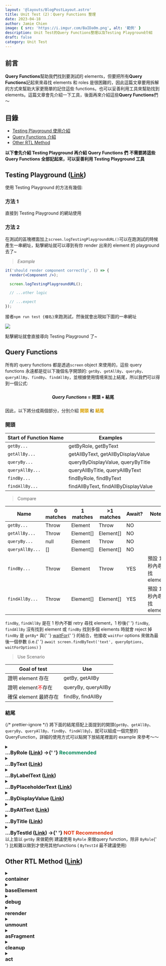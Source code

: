 ```yaml
---
layout: '@layouts/BlogPostLayout.astro'
title: Unit Test (2)：Query Functions 整理
date: 2023-04-18
author: Jamie Chien
image: { src: 'https://i.imgur.com/BaIDa0m.png', alt: '範例' }
description: Unit Test的Query Functions整理以及Testing Playground介紹
draft: false
category: Unit Test
---
```



## 前言

**Query Functions**幫助我們找到要測試的 elements，但要把所有**Query Functions**記起來來尋找 elements 和 roles 是很困難的，因此這篇文章要用拆解的方式來幫助大家更簡單的記住這些 functions。也可以妥善利用工具來幫助找到 elements。這篇文章會先介紹一下工具，後面再來介紹這些**Query Functions**們～

## 目錄

- [Testing Playground 使用介紹](#testing-playground-link)
- [Query Functions 介紹](#query-functions)
- [Other RTL Method](#other-rtl-method-link)

<Callout type="info">
  <strong>以下會先介紹 Testing Playground 再介紹 Query Functions 們</strong>
</Callout>

<Callout type="warning">
  <strong>不需要將這些 Query Functions 全部記起來，可以妥善利用 Testing Playground 工具</strong>
</Callout>

## Testing Playground ([Link](https://testing-playground.com/))

使用 Testing Playground 的方法有幾個:

### 方法 1

直接到 Testing Playground 的網站使用

### 方法 2

在測試的區塊裡面加上`screen.logTestingPlaygroundURL()`可以在跑測試的時候產生一串網址，點擊網址就可以導到有你 render 出來的 element 的 playground 去了~

> _Example_

```jsx
it('should render component correctly', () => {
  render(<Component />);

  screen.logTestingPlaygroundURL();

  // ...other logic

  // ...expect
});
```

接者`npm run test {檔名}`來跑測試，然後就會出現如下圖的一串網址

![](https://i.imgur.com/jF7r51T.png)

點擊網址就會直接導向 Testing Playground 了~

## Query Functions

所有的 query functions 都是透過`screen` object 來使用的，這些 query functions 永遠都是從以下幾個名字開頭的: `getBy`、`getAllBy`、`queryBy`、`queryAllBy`、`findBy`、`findAllBy`，並根據使用情境來加上結尾，所以我們可以得到一個公式:

<div style="text-align: center; font-weight: bold; padding: 10px 0">
  <span style="font-style: italic">Query Functions</span> = 開頭 + 結尾
</div>

因此，以下將分成兩個部分，分別介紹 <strong style="color:#DAA001">開頭</strong> 和 <strong style="color:#DAA001">結尾</strong>

### 開頭

| Start of Function Name | Examples                             |
| ---------------------- | ------------------------------------ |
| `getBy...`             | getByRole, getByText                 |
| `getAllBy...`          | getAllByText, getAllByDisplayValue   |
| `queryBy...`           | queryByDisplayValue, queryByTitle    |
| `queryAllBy...`        | queryAllByTitle, queryAllByText      |
| `findBy...`            | findByRole, findByText               |
| `findAllBy...`         | findAllByText, findAllByDisplayValue |

> Compare

| Name            | 0 matches | 1 matches | >1 matches | Await? | Notes                   |
| --------------- | --------- | --------- | ---------- | ------ | ----------------------- |
| `getBy...`      | Throw     | Element   | Throw      | NO     |                         |
| `getAllBy...`   | Throw     | Element[] | Element[]  | NO     |                         |
| `queryBy...`    | null      | Element   | Throw      | NO     |                         |
| `queryAllBy...` | []        | Element[] | Element[]  | NO     |                         |
| `findBy...`     | Throw     | Element   | Throw      | YES    | 預設 1 秒內尋找 element |
| `findAllBy...`  | Throw     | Element[] | Element[]  | YES    | 預設 1 秒內尋找 element |

<Callout type="warning">
  <code>findBy</code>, <code>findAllBy</code> 是在 1 秒內不斷 retry 尋找 element，1 秒後{' '}
  <code>findBy</code>, <code>findAllBy</code> 沒有找到 element 或 <code>findBy</code> 找到多個
  elements 時就會 reject 掉
</Callout>

<Callout type="tip">
  <code>findBy</code> 是 <code>getBy*</code> 與{' '}
  <a href="https://testing-library.com/docs/dom-testing-library/api-async/#waitfor">waitFor</a>{' '}
  的結合，他接收 <code>waitFor</code> options 來做為最後一個參數 (i.e.{' '}
  <code>await screen.findByText('text', queryOptions, waitForOptions)</code> )
</Callout>

> Use Scenario

| Goal of test                                      | Use                 |
| ------------------------------------------------- | ------------------- |
| 證明 element 存在                                 | getBy, getAllBy     |
| 證明 element<span style="color:red">不</span>存在 | queryBy, queryAllBy |
| 確保 element 最終存在                             | findBy, findAllBy   |

### 結尾

{/* prettier-ignore */}
 將下面的結尾搭配上面提到的開頭(<code>getBy</code>、<code>getAllBy</code>、<code>queryBy</code>、<code>queryAllBy</code>、<code>findBy</code>、<code>findAllBy</code>)，就可以組成一個完整的 QueryFunction，詳細的使用方式可以點開下放結尾裡面的 example 來參考～～

<details>
  <summary>
    <h3 style="margin: 0">
      ...ByRole (<a href="https://testing-library.com/docs/queries/byrole">Link</a>) ->{' '}
      <span style="color: #038759">Recommended</span>
    </h3>
  </summary>
  <div style="padding-left: 14px">
    透過 <a href="#">Aria Role</a> 來找到elements
    <Callout type="info">
      不建議自行新增aria role，可以使用implicit role搭配options (<code>name</code>,{' '}
      <code>description</code>) 來找到想找的element
    </Callout>
    <br />
    <blockquote>
      <p>
        <strong>How to Use</strong>
      </p>
    </blockquote>
    ``` getByRole('{aria-role}', options) ```
    其中的options有以下這些值可以選填:

    ```typescript
    options?: {
      hidden?: boolean = false,
      name?: TextMatch,
      description?: TextMatch,
      selected?: boolean,
      busy?: boolean,
      checked?: boolean,
      pressed?: boolean,
      suggest?: boolean,
      current?: boolean | string,
      expanded?: boolean,
      queryFallbacks?: boolean,
      level?: number,
      value?: {
        min?: number,
        max?: number,
        now?: number,
        text?: TextMatch,
      }
    }
    ```

    <details>
      <summary style="font-style: italic; font-weight: 600">Example</summary>
      <div style="padding-left: 14px">

        <span style="font-style: italic">UserList.js</span>
        ```jsx
          function ButtonComponent() {
            return (
              <div>
                <button>Submit</button>
                <button>Cancel</button>
              </div>
            )
          }
        ```
        <span style="font-style: italic">UserList.test.js</span>
        ```jsx
        it('should render two buttons', () => {
          render(<ButtonComponent />);

          const submitBtn = screen.getByRole('button', { name: /submit/i });
          const cancelBtn = screen.getByRole('button', { name: /cancel/i });

          expect(submitBtn).toBeInTheDocument();
          expect(cancelBtn).toBeInTheDocument();
        })
        ```
      </div>
    </details>

  </div>
</details>

<details>
  <summary>
    <h3 style="margin: 0">
      ...ByText (<a href="https://testing-library.com/docs/queries/bytext">Link</a>)
    </h3>
  </summary>
  <div style="padding-left: 14px">
    透過包含的text來找到elements

    <details>
      <summary style="font-style: italic; font-weight: 600">Example</summary>
      <div style="padding-left: 14px">

        <span style="font-style: italic">DataForm.js</span>
        ```jsx
          function DataForm() {
            return (
              <form>
                <h3>My Data Form</h3>
                <label htmlFor="email">Email</label>
                <input
                  id="email"
                  value="jane@gmail.com"
                />
              </form>
            )
          }
        ```
        <span style="font-style: italic">DataForm.test.js</span>
        ```jsx
          it('should render element', () => {
            render(<DataForm />);

            const element = screen.getByText('My Data Form');

            expect(element).toBeInTheDocument();
          })
        ```
      </div>
    </details>

  </div>
</details>

<details>
  <summary>
    <h3 style="margin: 0">
      ...ByLabelText (<a href="https://testing-library.com/docs/queries/bylabeltext">Link</a>)
    </h3>
  </summary>
  <div style="padding-left: 14px">
    透過搭配的<strong>labels</strong>包含的text來找到elements

    <details>
      <summary style="font-style: italic; font-weight: 600">Example</summary>
      <div style="padding-left: 14px">

        <span style="font-style: italic">DataForm.js</span>
        ```jsx
          function DataForm() {
            return (
              <form>
                <label htmlFor="email">Email</label>
                <input
                  id="email"
                  value="jane@gmail.com"
                />
              </form>
            )
          }
        ```
        <span style="font-style: italic">DataForm.test.js</span>
        ```jsx
          it('should render element', () => {
            render(<DataForm />);

            const element = screen.getByLabelText('Email');

            expect(element).toBeInTheDocument();
          })
        ```
      </div>
    </details>

  </div>
</details>

<details>
  <summary>
    <h3 style="margin: 0">
      …ByPlaceholderText (<a href="https://testing-library.com/docs/queries/byplaceholdertext">Link</a>)
    </h3>
  </summary>
  <div style="padding-left: 14px">
    透過<strong>placeholder</strong> text來找到elements

    <details>
      <summary style="font-style: italic; font-weight: 600">Example</summary>
      <div style="padding-left: 14px">

        <span style="font-style: italic">DataForm.js</span>
        ```jsx
          function DataForm() {
            return (
              <form>
                <label htmlFor="email">Email</label>
                <input
                  id="email"
                  value="jane@gmail.com"
                  placeholder="input email"
                />
              </form>
            )
          }
        ```
        <span style="font-style: italic">DataForm.test.js</span>
        ```jsx
          it('should render element', () => {
            render(<DataForm />);

            const element = screen.getByPlaceholderText('input email');

            expect(element).toBeInTheDocument();
          })
        ```
      </div>
    </details>

  </div>
</details>

<details>
  <summary>
    <h3 style="margin: 0">
      …ByDisplayValue (<a href="https://testing-library.com/docs/queries/bydisplayvalue">Link</a>)
    </h3>
  </summary>
  <div style="padding-left: 14px">
    透過當下的value來找到elements

    <details>
      <summary style="font-style: italic; font-weight: 600">Example</summary>
      <div style="padding-left: 14px">

        <span style="font-style: italic">DataForm.js</span>
        ```jsx
          function DataForm() {
            return (
              <form>
                <label htmlFor="email">Email</label>
                <input
                  id="email"
                  value="jane@gmail.com"
                />
              </form>
            )
          }
        ```
        <span style="font-style: italic">DataForm.test.js</span>
        ```jsx
          it('should render element', () => {
            render(<DataForm />);

            const element = screen.getByDisplayValue('jane@gmail.com');

            expect(element).toBeInTheDocument();
          })
        ```
      </div>
    </details>

  </div>
</details>

<details>
  <summary>
    <h3 style="margin: 0">
      …ByAltText (<a href="https://testing-library.com/docs/queries/byalttext">Link</a>)
    </h3>
  </summary>
  <div style="padding-left: 14px">
    透過 <code>alt</code> attribute來找到elements

    <details>
      <summary style="font-style: italic; font-weight: 600">Example</summary>
      <div style="padding-left: 14px">

        <span style="font-style: italic">DataForm.js</span>
        ```jsx
          function DataForm() {
            return (
              <form>
                <div data-testid="img-wrapper">
                  <img src="myImg.jpg" alt="myImgAlt" />
                </div>
              </form>
            )
          }
        ```
        <span style="font-style: italic">DataForm.test.js</span>
        ```jsx
          it('should render element', () => {
            render(<DataForm />);

            const element = screen.getByAltText('myImgAlt');

            expect(element).toBeInTheDocument();
          })
        ```
      </div>
    </details>

  </div>
</details>

<details>
  <summary>
    <h3 style="margin: 0">
      …ByTitle (<a href="https://testing-library.com/docs/queries/bytitle">Link</a>)
    </h3>
  </summary>
  <div style="padding-left: 14px">
    透過 <code>title</code> attribute來找到elements

    <details>
      <summary style="font-style: italic; font-weight: 600">Example</summary>
      <div style="padding-left: 14px">

        <span style="font-style: italic">DataForm.js</span>
        ```jsx
          function DataForm() {
            return (
              <form>
                <button title="Click Me">
                  Submit
                </button>
              </form>
            )
          }
        ```
        <span style="font-style: italic">DataForm.test.js</span>
        ```jsx
          it('should render element', () => {
            render(<DataForm />);

            const element = screen.getByTitle('Click Me');

            expect(element).toBeInTheDocument();
          })
        ```
      </div>
    </details>

  </div>
</details>

<details>
  <summary>
    <h3 style="margin: 0">
      ...ByTestId (<a href="https://testing-library.com/docs/queries/bytestid">Link</a>) ->{' '}
      <span style="color: #DF360C">NOT Recommended</span>
    </h3>
  </summary>
  <div style="padding-left: 14px">
    透過 <code>data-testid</code> attribute來找到elements
    <br />
    <blockquote>
      <p>
        <strong>How to Use</strong>
      </p>
    </blockquote>
    ``` getByTestId('{data-testid}') ```

    <details>
      <summary style="font-style: italic; font-weight: 600">Example</summary>
      <div style="padding-left: 14px">

        <span style="font-style: italic">DataForm.js</span>
        ```jsx
          function DataForm() {
            return (
              <form>
                <div data-testid="img-wrapper">
                  <img src="myImg.jpg" alt="myImgAlt" />
                </div>
              </form>
            )
          }
        ```
        <span style="font-style: italic">DataForm.test.js</span>
        ```jsx
          it('should render element', () => {
            render(<DataForm />);

            const element = screen.getByTestId('img-wrapper');

            expect(element).toBeInTheDocument();
          })
        ```
      </div>
    </details>

  </div>
</details>

<Callout type="info">
  以上皆以 <code>getBy</code> 來做範例
</Callout>

<Callout type="warning">
  建議使用 <code>ByRole</code> 來做query function，除非 <code>ByRole</code>{' '}
  比較難以做到才使用其他functions ( <code>ByTestId</code> 最不建議使用)
</Callout>

## Other RTL Method ([Link](https://testing-library.com/docs/react-testing-library/api/#render-result))

<details>
  <summary>
    <h3 style="margin: 0">container</h3>
  </summary>
  <div style="padding-left: 14px">
    透過container可以取得你rendered的React Element的<strong>DOM node</strong>，因此可以透過呼叫
    <code>container.querySelector</code> 來查看他的children

    <Callout type="info">
      React Testing Library將會創建一個<code>div</code>，並將該<code>div</code>加到<code>document</code>中
    </Callout>

    <Callout type="tip">
      透過<code>container.firstChild</code>來取得rendered element的<code>root element</code>
    </Callout>

    <Callout type="error">
      避免使用<code>container</code>來query elements
    </Callout>

    <details>
      <summary style="font-style: italic; font-weight: 600">Example</summary>
      <div style="padding-left: 14px">

        <span style="font-style: italic">UserList.js</span>
        ```jsx
          <table>
            <thead>
              <tr>
                <th>Name</th>
                <th>Email</th>
              </tr>
            </thead>
            <tbody>
              {renderedUsers}
            </tbody>
          </table>
        ```
        <span style="font-style: italic">UserList.test.js</span>
        ```jsx
          it('should render row', () => {
            const users = [
              { name: 'jane', email: 'jane@gmail.com'},
              { name: 'sam', email: 'sam@gmail.com' }
            ];

            const { container } = render(<UserList users={users} />);

            const rows = container.querySelectorAll('thead th')

            expect(rows).toHaveLength(2);
          })
        ```
      </div>
    </details>

  </div>
</details>

<details>
  <summary>
    <h3 style="margin: 0">baseElement</h3>
  </summary>
  <div style="padding-left: 14px">
    你的React Element渲染到的<strong>DOM Node</strong>所在的container，如果沒有在render的選項中指定baseElement，那默認的值將會是<code>document.body</code>

    當你想要測試的組件在 container div 之外渲染內容時就會很好用，例如：當你想要快<code>snapshot</code>試你的 portal 組件時，該組件直接在 body 中渲染它的 HTML

  </div>
</details>

<details>
  <summary>
    <h3 style="margin: 0">debug</h3>
  </summary>
  <div style="padding-left: 14px">
    這是<code>console.log(prettyDOM(baseElement))</code>的簡寫

    <Callout type="note">
      建議使用 <code>screen.debug</code>
    </Callout>

    ```jsx
      import React from 'react'
      import {render} from '@testing-library/react'

      const HelloWorld = () => <h1>Hello World</h1>
      const {debug} = render(<HelloWorld />)
      debug()
      // 以下是log出來的內容
      // <div>
      //   <h1>Hello World</h1>
      // </div>
    ```

  </div>
</details>

<details>
  <summary>
    <h3 style="margin: 0">rerender</h3>
  </summary>
  <div style="padding-left: 14px">
    如果你測試的component正在更新prop，可以使用<code>rerender</code>來確保component正確更新props

    ```jsx
      import {render} from '@testing-library/react'

      const {rerender} = render(<NumberDisplay number={1} />)

      // re-render the same component with different props
      rerender(<NumberDisplay number={2} />)
    ```

  </div>
</details>

<details>
  <summary>
    <h3 style="margin: 0">unmount</h3>
  </summary>
  <div style="padding-left: 14px">
    可以讓rendered的component被unmount，當你測試的component被從畫面上移除時很有用

    ```jsx
      import {render} from '@testing-library/react'

      const {container, unmount} = render(<Login />)
      unmount()
      // your component has been unmounted and now: container.innerHTML === ''
    ```

  </div>
</details>

<details>
  <summary>
    <h3 style="margin: 0">asFragment</h3>
  </summary>
  <div style="padding-left: 14px">
    從rendered的component回傳一個 <code>DocumentFragment</code>
  </div>
</details>

<details>
  <summary>
    <h3 style="margin: 0">cleanup</h3>
  </summary>
  <div style="padding-left: 14px">
    他會unmount那些透過 <code>render</code> mounted的React trees
  </div>
</details>

<details>
  <summary>
    <h3 style="margin: 0">act</h3>
  </summary>
  <div style="padding-left: 14px">
    為斷言準備一個component，包裹要渲染的code在裡面，並在調用 <code>act()</code>
    時更新，這會使得測試更接近React在瀏覽器中的工作方式
    <details>
      <summary style="font-style: italic; font-weight: 600">Example</summary>
          <div style="padding-left: 14px">

            <span style="font-style: italic">hook</span>
            ```jsx
              import { useState, useCallback } from 'react'

              export default function useCounter() {
                const [count, setCount] = useState(0)
                const increment = useCallback(() => setCount((x) => x + 1), [])
                return { count, increment }
              }
            ```
            <span style="font-style: italic">hook.test.js</span>
            ```jsx
              test('should increment counter', () => {
                const { result } = renderHook(() => useCounter())

                act(() => {
                  result.current.increment()
                })

                expect(result.current.count).toBe(1)
              })
            ```
        </div>
    </details>

  </div>
</details>

<details>
  <summary>
    <h3 style="margin: 0">renderHook</h3>
  </summary>
  <div style="padding-left: 14px">
    渲染一個用於測試的component，这个component會調用包含的 hook 的callback。
    直接看範例吧！！
    
    <details>
      <summary style="font-style: italic; font-weight: 600">Example</summary>
          <div style="padding-left: 14px">

            <span style="font-style: italic">hook</span>
            ```jsx
              import { useState, useCallback } from 'react'

              export default function useCounter() {
                const [count, setCount] = useState(0)
                const increment = useCallback(() => setCount((x) => x + 1), [])
                return { count, increment }
              }
            ```
            <span style="font-style: italic">hook.test.js</span>
            ```jsx
              test('should use counter', () => {
                const { result } = renderHook(() => useCounter())

                expect(result.current.count).toBe(0)
                expect(typeof result.current.increment).toBe('function')
              })
            ```
        </div>

    </details>

  </div>
</details>

## Unit Test 系列其他文章

<a href="./unittest">Unit Test (1)：介紹單元測試</a>
<br />
<a href="./unittest-matchers">Unit Test (3)：常見的 Matchers (Assertions) 整理</a>

